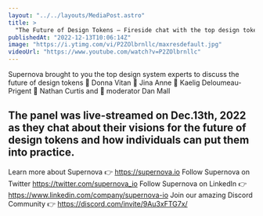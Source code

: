 ```yaml
---
layout: "../../layouts/MediaPost.astro"
title: >
  "The Future of Design Tokens — Fireside chat with the top design tokens experts, powered by Supernova"
publishedAt: "2022-12-13T10:06:14Z"
image: "https://i.ytimg.com/vi/P2ZOlbrnllc/maxresdefault.jpg"
videoUrl: "https://www.youtube.com/watch?v=P2ZOlbrnllc"
---
```


Supernova brought to you the top design system experts to discuss the future of design tokens
🔹 Donna Vitan
🔹 Jina Anne
🔹 Kaelig Deloumeau-Prigent
🔹 Nathan Curtis and
🔹 moderator Dan Mall

## The panel was live-streamed on Dec.13th, 2022 as they chat about their visions for the future of design tokens and how individuals can put them into practice.

Learn more about Supernova 👉 https://supernova.io
Follow Supernova on Twitter https://twitter.com/supernova_io
Follow Supernova on LinkedIn 👉https://www.linkedin.com/company/supernova-io
Join our amazing Discord Community 👉 https://discord.com/invite/9Au3xFTG7x/
